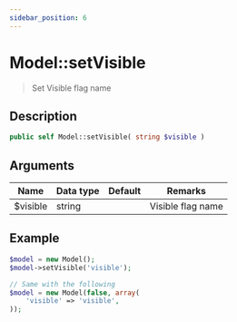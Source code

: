 ```yaml
---
sidebar_position: 6
---
```


# Model::setVisible

> Set Visible flag name


## Description

```php
public self Model::setVisible( string $visible )
```


## Arguments

| Name     | Data type | Default | Remarks           |
| -------- | --------- | ------- | ----------------- |
| $visible | string    |         | Visible flag name |


## Example

```php title="Controller"
$model = new Model();
$model->setVisible('visible');

// Same with the following
$model = new Model(false, array(
    'visible' => 'visible',
));
```